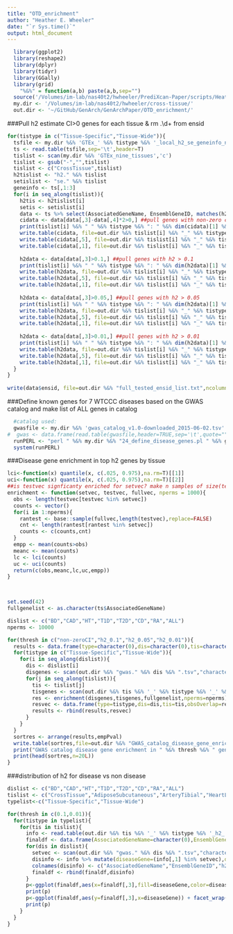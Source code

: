 ```yaml
---
title: "OTD_enrichment"
author: "Heather E. Wheeler"
date: "`r Sys.time()`"
output: html_document
---
```


```r
  library(ggplot2)
  library(reshape2)
  library(dplyr)
  library(tidyr)
  library(GGally)
  library(grid)
    "%&%" = function(a,b) paste(a,b,sep="")
  source('/Volumes/im-lab/nas40t2/hwheeler/PrediXcan-Paper/scripts/Heather/make-figures/multiplot.R')
  my.dir <- '/Volumes/im-lab/nas40t2/hwheeler/cross-tissue/'
  out.dir <- '~/GitHub/GenArch/GenArchPaper/OTD_enrichment/'
```

###Pull h2 estimate CI>0 genes for each tissue & rm .\\d+ from ensid
```r
for(tistype in c("Tissue-Specific","Tissue-Wide")){
  tsfile <- my.dir %&% 'GTEx_' %&% tistype %&% '_local_h2_se_geneinfo_no_description.txt'
  ts <- read.table(tsfile,sep='\t',header=T)
  tislist <- scan(my.dir %&% 'GTEx_nine_tissues','c')
  tislist <- gsub("-","",tislist)
  tislist <- c("CrossTissue",tislist)
  h2tislist <- "h2." %&% tislist
  setislist <- "se." %&% tislist
  geneinfo <- ts[,1:3]
  for(i in seq_along(tislist)){
    h2tis <- h2tislist[i]
    setis <- setislist[i]
    data <- ts %>% select(AssociatedGeneName, EnsemblGeneID, matches(h2tis), matches(setis)) %>% mutate(ensid=substr(EnsemblGeneID,1,15))
    cidata <- data[data[,3]-data[,4]*2>0,] ##pull genes with non-zero confidence intervals
    print(tislist[i] %&% " " %&% tistype %&% ": " %&% dim(cidata)[1] %&% " non-zero h2 CI genes")
    write.table(cidata, file=out.dir %&% tislist[i] %&% "_" %&% tistype %&% "_non-zeroCIgenes_info.txt",quote=FALSE,row.names = FALSE)
    write.table(cidata[,5], file=out.dir %&% tislist[i] %&% "_" %&% tistype %&% "_non-zeroCIgenes_ensid_list.txt",quote=FALSE,row.names = FALSE, col.names = FALSE)
    write.table(cidata[,1], file=out.dir %&% tislist[i] %&% "_" %&% tistype %&% "_non-zeroCIgenes_gene_list.txt",quote=FALSE,row.names = FALSE, col.names = FALSE)
    
    h2data <- data[data[,3]>0.1,] ##pull genes with h2 > 0.1
    print(tislist[i] %&% " " %&% tistype %&% ": " %&% dim(h2data)[1] %&% " h2 > 0.1 genes")
    write.table(h2data, file=out.dir %&% tislist[i] %&% "_" %&% tistype %&% "_h2_0.1genes_info.txt",quote=FALSE,row.names = FALSE)
    write.table(h2data[,5], file=out.dir %&% tislist[i] %&% "_" %&% tistype %&% "_h2_0.1genes_ensid_list.txt",quote=FALSE,row.names = FALSE, col.names = FALSE)
    write.table(h2data[,1], file=out.dir %&% tislist[i] %&% "_" %&% tistype %&% "_h2_0.1genes_gene_list.txt",quote=FALSE,row.names = FALSE, col.names = FALSE)
    
    h2data <- data[data[,3]>0.05,] ##pull genes with h2 > 0.05
    print(tislist[i] %&% " " %&% tistype %&% ": " %&% dim(h2data)[1] %&% " h2 > 0.05 genes")
    write.table(h2data, file=out.dir %&% tislist[i] %&% "_" %&% tistype %&% "_h2_0.05genes_info.txt",quote=FALSE,row.names = FALSE)
    write.table(h2data[,5], file=out.dir %&% tislist[i] %&% "_" %&% tistype %&% "_h2_0.05genes_ensid_list.txt",quote=FALSE,row.names = FALSE, col.names = FALSE)
    write.table(h2data[,1], file=out.dir %&% tislist[i] %&% "_" %&% tistype %&% "_h2_0.05genes_gene_list.txt",quote=FALSE,row.names = FALSE, col.names = FALSE)
    
    h2data <- data[data[,3]>0.01,] ##pull genes with h2 > 0.01
    print(tislist[i] %&% " " %&% tistype %&% ": " %&% dim(h2data)[1] %&% " h2 > 0.01 genes")
    write.table(h2data, file=out.dir %&% tislist[i] %&% "_" %&% tistype %&% "_h2_0.01genes_info.txt",quote=FALSE,row.names = FALSE)
    write.table(h2data[,5], file=out.dir %&% tislist[i] %&% "_" %&% tistype %&% "_h2_0.01genes_ensid_list.txt",quote=FALSE,row.names = FALSE, col.names = FALSE)
    write.table(h2data[,1], file=out.dir %&% tislist[i] %&% "_" %&% tistype %&% "_h2_0.01genes_gene_list.txt",quote=FALSE,row.names = FALSE, col.names = FALSE)
  }
}
  
write(data$ensid, file=out.dir %&% "full_tested_ensid_list.txt",ncolumns=1)
```
###Define known genes for 7 WTCCC diseases based on the GWAS catalog and make list of ALL genes in catalog
```r
  #catalog used:
  gwasfile <- my.dir %&% 'gwas_catalog_v1.0-downloaded_2015-06-02.tsv'
#  gwas <- data.frame(read.table(gwasfile,header=TRUE,sep='\t',quote="",comment.char="",as.is=TRUE)) #for reference
  runPERL <- "perl " %&% my.dir %&% "24_define_disease_genes.pl " %&% gwasfile
  system(runPERL)

```

###Disease gene enrichment in top h2 genes by tissue
```r
lci<-function(x) quantile(x, c(.025, 0.975),na.rm=T)[[1]]
uci<-function(x) quantile(x, c(.025, 0.975),na.rm=T)[[2]]
##is testvec signficanty enriched for setvec? make n samples of size(testvec) from fullvec and count overlap
enrichment <- function(setvec, testvec, fullvec, nperms = 1000){
  obs <- length(testvec[testvec %in% setvec])
  counts <- vector()
  for(i in 1:nperms){
    rantest <- base::sample(fullvec,length(testvec),replace=FALSE)
    cnt <- length(rantest[rantest %in% setvec])
    counts <- c(counts,cnt)
  }
  empp <- mean(counts>obs)
  meanc <- mean(counts)
  lc <- lci(counts)
  uc <- uci(counts)
  return(c(obs,meanc,lc,uc,empp))
}


  
set.seed(42)
fullgenelist <- as.character(ts$AssociatedGeneName)

dislist <- c("BD","CAD","HT","T1D","T2D","CD","RA","ALL")
nperms <- 10000

for(thresh in c("non-zeroCI","h2_0.1","h2_0.05","h2_0.01")){
  results <- data.frame(type=character(0),dis=character(0),tis=character(0),obsOverlap=double(0),meanOverlap=double(0),lCI=double(0),uCI=double(0),empPval=double(0))
  for(tistype in c("Tissue-Specific","Tissue-Wide")){
    for(i in seq_along(dislist)){
      dis <- dislist[i]
      disgenes <- scan(out.dir %&% "gwas." %&% dis %&% ".tsv","character")
      for(j in seq_along(tislist)){
        tis <- tislist[j]
        tisgenes <- scan(out.dir %&% tis %&% '_' %&% tistype %&% '_' %&% thresh %&% 'genes_gene_list.txt','character')
        res <- enrichment(disgenes,tisgenes,fullgenelist,nperms=nperms)
        resvec <- data.frame(type=tistype,dis=dis,tis=tis,obsOverlap=res[1],meanOverlap=res[2],lCI=res[3],uCI=res[4],empPval=res[5])
        results <- rbind(results,resvec)
      }
    }
  }
  sortres <- arrange(results,empPval)
  write.table(sortres,file=out.dir %&% "GWAS_catalog_disease_gene_enrichment_in_" %&% thresh %&% "_genes_by_tissue_" %&% nperms %&% "perms.txt",row.names=FALSE,quote=FALSE)
  print("GWAS catalog disease gene enrichment in " %&% thresh %&% " genes by tissue " %&% nperms %&% " perms:")
  print(head(sortres,n=20L))
}
```
###distribution of h2 for disease vs non disease
```r
dislist <- c("BD","CAD","HT","T1D","T2D","CD","RA","ALL")
tislist <- c("CrossTissue","AdiposeSubcutaneous","ArteryTibial","HeartLeftVentricle","Lung","MuscleSkeletal","NerveTibial","SkinSunExposed(Lowerleg)","Thyroid","WholeBlood")
typelist<-c("Tissue-Specific","Tissue-Wide")

for(thresh in c(0.1,0.01)){
  for(tistype in typelist){
    for(tis in tislist){
      info <- read.table(out.dir %&% tis %&% '_' %&% tistype %&% '_h2_' %&% thresh %&% 'genes_info.txt',header=T)
      finaldf <- data.frame(AssociatedGeneName=character(0),EnsemblGeneID=character(0),h2=double(0),se=double(0),ensid=character(0),diseaseGene=logical(0L),disease=character(0))
      for(dis in dislist){
        setvec <- scan(out.dir %&% "gwas." %&% dis %&% ".tsv","character")
        disinfo <- info %>% mutate(diseaseGene=(info[,1] %in% setvec),disease=dis)
        colnames(disinfo) <- c("AssociatedGeneName","EnsemblGeneID","h2","se","ensid","diseaseGene","disease")
        finaldf <- rbind(finaldf,disinfo)
      }
      p<-ggplot(finaldf,aes(x=finaldf[,3],fill=diseaseGene,color=diseaseGene)) + facet_wrap(~disease,ncol=2) + geom_density(alpha=0.3) + xlab("h2") + ggtitle(tistype %&% ' ' %&% tis %&% ' h2 > ' %&% thresh)
      print(p)
      p<-ggplot(finaldf,aes(y=finaldf[,3],x=diseaseGene)) + facet_wrap(~disease,ncol=4) + geom_jitter(aes(colour=diseaseGene),alpha=0.3,position = position_jitter(width = .15)) + geom_boxplot(alpha=0,outlier.size=NA) + xlab("diseaseGene") + ylab("h2") + ggtitle(tistype %&% ' ' %&% tis %&% ' h2 > ' %&% thresh) +theme_bw() + theme(legend.position="none") 
      print(p)
    }
  }
}

```